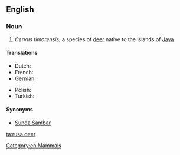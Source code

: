 ==English==
{{wikipedia}}

===Noun===
{{en-noun|sg=[[rusa]] [[deer]]|rusa deer}}

# ''Cervus timorensis'', a species of [[deer]] native to the islands of [[Java]]

====Translations====
{{trans-top|''Cervus timorensis''}}
* Dutch: {{t|nl|Javaans hert}}
* French: {{t|fr|Cerf rusa}}
* German: {{t-|de|Mähnenhirsch|m}}
{{trans-mid}}
* Polish: {{t|pl|Sambar sundajski}}
* Turkish: {{t|tr|Rusa geyiği}}
{{trans-bottom}}

====Synonyms====
* [[Sunda Sambar]]

[[Category:en:Mammals]]

[[ta:rusa deer]]